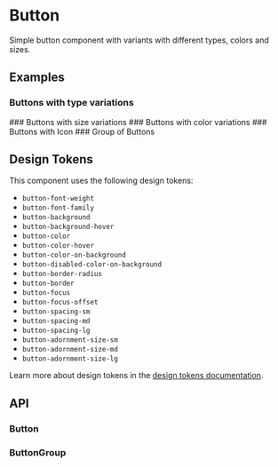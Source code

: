 
<Meta title="Docs/Components/Elements/Button" />

# Button
Simple button component with variants with different types, colors and sizes.

## Examples
### Buttons with type variations
<Canvas sourceState="shown" of={ButtonStories.Variants} />
### Buttons with size variations
<Canvas of={ButtonStories.Sizes} />
### Buttons with color variations
<Canvas of={ButtonStories.Colors} />
### Buttons with Icon
<Canvas of={ButtonStories.WithIcon} />
### Group of Buttons
<Canvas of={ButtonGroupStories.Colors} />

## Design Tokens
This component uses the following design tokens:

- `button-font-weight`
- `button-font-family`
- `button-background`
- `button-background-hover`
- `button-color`
- `button-color-hover`
- `button-color-on-background`
- `button-disabled-color-on-background`
- `button-border-radius`
- `button-border`
- `button-focus`
- `button-focus-offset`
- `button-spacing-sm`
- `button-spacing-md`
- `button-spacing-lg`
- `button-adornment-size-sm`
- `button-adornment-size-md`
- `button-adornment-size-lg`

Learn more about design tokens in the [design tokens documentation](?path=/story/docs-design-tokens-getting-started--page).

## API
### Button

[//]: # (<ArgsTable of={Button} />)

### ButtonGroup

[//]: # (<ArgsTable of={ButtonGroup} />)
